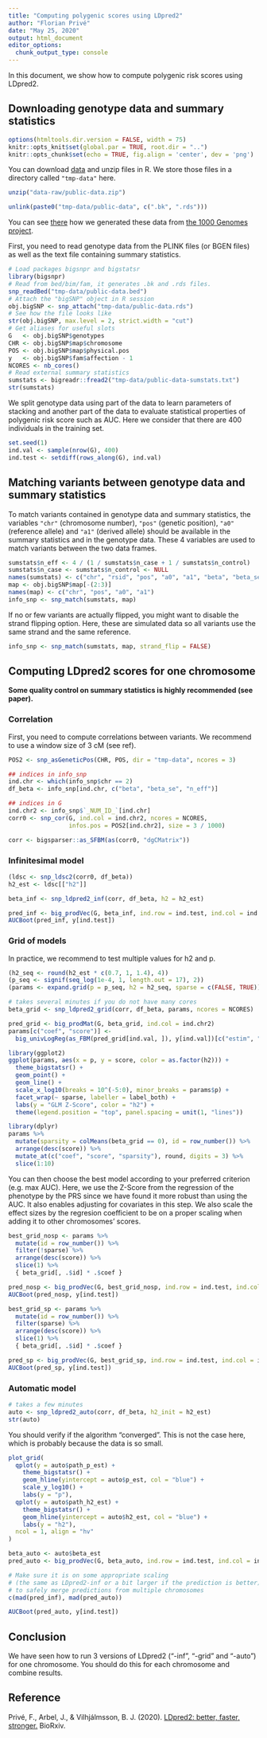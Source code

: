 ```yaml
---
title: "Computing polygenic scores using LDpred2"
author: "Florian Privé"
date: "May 25, 2020"
output: html_document
editor_options: 
  chunk_output_type: console
---
```


In this document, we show how to compute polygenic risk scores using LDpred2.

## Downloading genotype data and summary statistics

```r
options(htmltools.dir.version = FALSE, width = 75)
knitr::opts_knit$set(global.par = TRUE, root.dir = "..")
knitr::opts_chunk$set(echo = TRUE, fig.align = 'center', dev = 'png')
```

You can download [data](https://github.com/privefl/bigsnpr/raw/master/data-raw/public-data.zip) and unzip files in R. We store those files in a directory called `"tmp-data"` here.

```r
unzip("data-raw/public-data.zip")
```

```r
unlink(paste0("tmp-data/public-data", c(".bk", ".rds")))
```

You can see [there](https://github.com/privefl/bigsnpr/blob/master/data-raw/public-data.R) how we generated these data from [the 1000 Genomes project](https://www.nature.com/articles/nature15393).

First, you need to read genotype data from the PLINK files (or BGEN files) as well as the text file containing summary statistics.

```r
# Load packages bigsnpr and bigstatsr
library(bigsnpr)
# Read from bed/bim/fam, it generates .bk and .rds files.
snp_readBed("tmp-data/public-data.bed")
# Attach the "bigSNP" object in R session
obj.bigSNP <- snp_attach("tmp-data/public-data.rds")
# See how the file looks like
str(obj.bigSNP, max.level = 2, strict.width = "cut")
# Get aliases for useful slots
G   <- obj.bigSNP$genotypes
CHR <- obj.bigSNP$map$chromosome
POS <- obj.bigSNP$map$physical.pos
y   <- obj.bigSNP$fam$affection - 1
NCORES <- nb_cores()
# Read external summary statistics
sumstats <- bigreadr::fread2("tmp-data/public-data-sumstats.txt")
str(sumstats)
```

We split genotype data using part of the data to learn parameters of stacking and another part of the data to evaluate statistical properties of polygenic risk score such as AUC. Here we consider that there are 400 individuals in the training set.

```r
set.seed(1)
ind.val <- sample(nrow(G), 400)
ind.test <- setdiff(rows_along(G), ind.val)
```

## Matching variants between genotype data and summary statistics 

To match variants contained in genotype data and summary statistics, the variables `"chr"` (chromosome number), `"pos"` (genetic position), `"a0"` (reference allele) and `"a1"` (derived allele) should be available in the summary statistics and in the genotype data. These 4 variables are used to match variants between the two data frames.

```r
sumstats$n_eff <- 4 / (1 / sumstats$n_case + 1 / sumstats$n_control)
sumstats$n_case <- sumstats$n_control <- NULL
names(sumstats) <- c("chr", "rsid", "pos", "a0", "a1", "beta", "beta_se", "p", "n_eff")
map <- obj.bigSNP$map[-(2:3)]
names(map) <- c("chr", "pos", "a0", "a1")
info_snp <- snp_match(sumstats, map)
```

If no or few variants are actually flipped, you might want to disable the strand flipping option. Here, these are simulated data so all variants use the same strand and the same reference.

```r
info_snp <- snp_match(sumstats, map, strand_flip = FALSE)
```

## Computing LDpred2 scores for one chromosome

**Some quality control on summary statistics is highly recommended (see paper).**

### Correlation

First, you need to compute correlations between variants.
We recommend to use a window size of 3 cM (see ref).

```r
POS2 <- snp_asGeneticPos(CHR, POS, dir = "tmp-data", ncores = 3)
```

```r
## indices in info_snp
ind.chr <- which(info_snp$chr == 2)         
df_beta <- info_snp[ind.chr, c("beta", "beta_se", "n_eff")]
```

```r
## indices in G
ind.chr2 <- info_snp$`_NUM_ID_`[ind.chr]    
corr0 <- snp_cor(G, ind.col = ind.chr2, ncores = NCORES, 
                 infos.pos = POS2[ind.chr2], size = 3 / 1000)
```

```r
corr <- bigsparser::as_SFBM(as(corr0, "dgCMatrix"))
```

### Infinitesimal model

```r
(ldsc <- snp_ldsc2(corr0, df_beta))
h2_est <- ldsc[["h2"]]
```

```r
beta_inf <- snp_ldpred2_inf(corr, df_beta, h2 = h2_est)
```


```r
pred_inf <- big_prodVec(G, beta_inf, ind.row = ind.test, ind.col = ind.chr2)
AUCBoot(pred_inf, y[ind.test])
```

### Grid of models

In practice, we recommend to test multiple values for h2 and p. 

```r
(h2_seq <- round(h2_est * c(0.7, 1, 1.4), 4))
(p_seq <- signif(seq_log(1e-4, 1, length.out = 17), 2))
(params <- expand.grid(p = p_seq, h2 = h2_seq, sparse = c(FALSE, TRUE)))
```

```r
# takes several minutes if you do not have many cores
beta_grid <- snp_ldpred2_grid(corr, df_beta, params, ncores = NCORES)
```

```r
pred_grid <- big_prodMat(G, beta_grid, ind.col = ind.chr2)
params[c("coef", "score")] <- 
  big_univLogReg(as_FBM(pred_grid[ind.val, ]), y[ind.val])[c("estim", "score")]
```

```r
library(ggplot2)
ggplot(params, aes(x = p, y = score, color = as.factor(h2))) +
  theme_bigstatsr() +
  geom_point() +
  geom_line() +
  scale_x_log10(breaks = 10^(-5:0), minor_breaks = params$p) +
  facet_wrap(~ sparse, labeller = label_both) +
  labs(y = "GLM Z-Score", color = "h2") +
  theme(legend.position = "top", panel.spacing = unit(1, "lines"))
```

```r
library(dplyr)
params %>%
  mutate(sparsity = colMeans(beta_grid == 0), id = row_number()) %>%
  arrange(desc(score)) %>%
  mutate_at(c("coef", "score", "sparsity"), round, digits = 3) %>%
  slice(1:10)
```

You can then choose the best model according to your preferred criterion (e.g. max AUC). Here, we use the Z-Score from the regression of the phenotype by the PRS since we have found it more robust than using the AUC. It also enables adjusting for covariates in this step. We also scale the effect sizes by the regresion coefficient to be on a proper scaling when adding it to other chromosomes' scores.

```r
best_grid_nosp <- params %>%
  mutate(id = row_number()) %>%
  filter(!sparse) %>% 
  arrange(desc(score)) %>%
  slice(1) %>%
  { beta_grid[, .$id] * .$coef }

pred_nosp <- big_prodVec(G, best_grid_nosp, ind.row = ind.test, ind.col = ind.chr2)
AUCBoot(pred_nosp, y[ind.test])
```


```r
best_grid_sp <- params %>%
  mutate(id = row_number()) %>%
  filter(sparse) %>% 
  arrange(desc(score)) %>%
  slice(1) %>%
  { beta_grid[, .$id] * .$coef }

pred_sp <- big_prodVec(G, best_grid_sp, ind.row = ind.test, ind.col = ind.chr2)
AUCBoot(pred_sp, y[ind.test])
```

### Automatic model

```r
# takes a few minutes
auto <- snp_ldpred2_auto(corr, df_beta, h2_init = h2_est)
str(auto)
```

You should verify if the algorithm "converged".
This is not the case here, which is probably because the data is so small.

```r
plot_grid(
  qplot(y = auto$path_p_est) + 
    theme_bigstatsr() + 
    geom_hline(yintercept = auto$p_est, col = "blue") +
    scale_y_log10() +
    labs(y = "p"),
  qplot(y = auto$path_h2_est) + 
    theme_bigstatsr() + 
    geom_hline(yintercept = auto$h2_est, col = "blue") +
    labs(y = "h2"),
  ncol = 1, align = "hv"
)
```

```r
beta_auto <- auto$beta_est
pred_auto <- big_prodVec(G, beta_auto, ind.row = ind.test, ind.col = ind.chr2)
```

```r
# Make sure it is on some appropriate scaling 
# (the same as LDpred2-inf or a bit larger if the prediction is better)
# to safely merge predictions from multiple chromosomes
c(mad(pred_inf), mad(pred_auto))
```

```r
AUCBoot(pred_auto, y[ind.test])
```

## Conclusion

We have seen how to run 3 versions of LDpred2 ("-inf", "-grid" and "-auto") for one chromosome.
You should do this for each chromosome and combine results.

## Reference

Privé, F., Arbel, J., & Vilhjálmsson, B. J. (2020). [LDpred2: better, faster, stronger.](https://doi.org/10.1101/2020.04.28.066720) BioRxiv.
